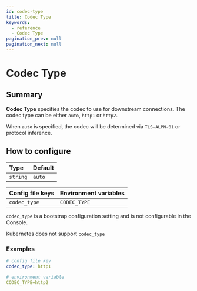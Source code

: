 ```yaml
---
id: codec-type
title: Codec Type
keywords:
  - reference
  - Codec Type
pagination_prev: null
pagination_next: null
---
```



# Codec Type

## Summary

**Codec Type** specifies the codec to use for downstream connections. The codec type can be either `auto`, `http1` or `http2`.

When `auto` is specified, the codec will be determined via `TLS-ALPN-01` or protocol inference.

## How to configure

| **Type** | **Default** |
| :------- | :---------- |
| `string` | `auto`      |

<Tabs>
<TabItem value="Core" label="Core">

| **Config file keys** | **Environment variables** |
| :------------------- | :------------------------ |
| `codec_type`         | `CODEC_TYPE`              |

</TabItem>
<TabItem value="Enterprise" label="Enterprise">

`codec_type` is a bootstrap configuration setting and is not configurable in the Console.

</TabItem>
<TabItem value="Kubernetes" label="Kubernetes">

Kubernetes does not support `codec_type`

</TabItem>
</Tabs>

### Examples

```yaml
# config file key
codec_type: http1

# environment variable
CODEC_TYPE=http2
```
